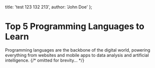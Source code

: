   title: 'test 123 132 213',
  author: 'John Doe'
};

# Top 5 Programming Languages to Learn

Programming languages are the backbone of the digital world, powering everything from websites and mobile apps to data analysis and artificial intelligence.
{/* omitted for brevity... */}
